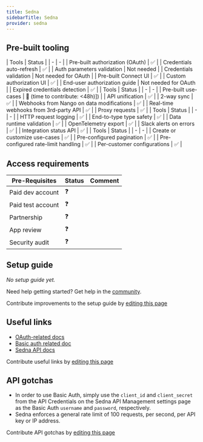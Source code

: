 ```yaml
---
title: Sedna
sidebarTitle: Sedna
provider: sedna
---
```




<Overview />

## Pre-built tooling

<AccordionGroup>
<Accordion title="✅ Authorization">
| Tools | Status |
| - | - |
| Pre-built authorization (OAuth) | ✅ |
| Credentials auto-refresh | ✅ |
| Auth parameters validation | Not needed |
| Credentials validation | Not needed for OAuth |
| Pre-built Connect UI | ✅ |
| Custom authorization UI | ✅ |
| End-user authorization guide | Not needed for OAuth |
| Expired credentials detection | ✅ |
</Accordion>
<Accordion title="✅ Read & write data">
| Tools | Status |
| - | - |
| Pre-built use-cases | 🚫 (time to contribute: &lt;48h)]) |
| API unification | ✅ |
| 2-way sync | ✅ |
| Webhooks from Nango on data modifications | ✅ |
| Real-time webhooks from 3rd-party API | ✅ |
| Proxy requests | ✅ |
</Accordion>
<Accordion title="✅ Observability & data quality">
| Tools | Status |
| - | - |
| HTTP request logging | ✅ |
| End-to-type type safety | ✅ |
| Data runtime validation | ✅ |
| OpenTelemetry export | ✅ |
| Slack alerts on errors | ✅ |
| Integration status API | ✅ |
</Accordion>
<Accordion title="✅ Customization">
| Tools | Status |
| - | - |
| Create or customize use-cases | ✅ |
| Pre-configured pagination | ✅ |
| Pre-configured rate-limit handling | ✅ |
| Per-customer configurations | ✅ |
</Accordion>
</AccordionGroup>

<PreBuiltUseCases />

## Access requirements
| Pre-Requisites | Status | Comment|
| - | - | - |
| Paid dev account | ❓ |  |
| Paid test account | ❓ |  |
| Partnership | ❓ | |
| App review | ❓ |  |
| Security audit | ❓ | |


## Setup guide

_No setup guide yet._

<Tip>Need help getting started? Get help in the [community](https://nango.dev/slack).</Tip>

<Note>Contribute improvements to the setup guide by [editing this page](https://github.com/nangohq/nango/tree/master/docs-v2/integrations/all/sedna.mdx)</Note>


## Useful links

-   [OAuth-related docs](https://developers.sedna.com/reference/authentication-1#oauth-20)
-   [Basic auth related doc](https://developers.sedna.com/reference/authentication-1#basic-auth)
-   [Sedna API docs](https://developers.sedna.com/reference)

<Note>Contribute useful links by [editing this page](https://github.com/nangohq/nango/tree/master/docs-v2/integrations/all/sedna.mdx)</Note>

## API gotchas

-   In order to use Basic Auth, simply use the `client_id` and `client_secret` from the API Credentials on the Sedna API Management settings page as the Basic Auth `username` and `password`, respectively.
-   Sedna enforces a general rate limit of 100 requests, per second, per API key or IP address.

<Note>Contribute API gotchas by [editing this page](https://github.com/nangohq/nango/tree/master/docs-v2/integrations/all/sedna.mdx)</Note>
